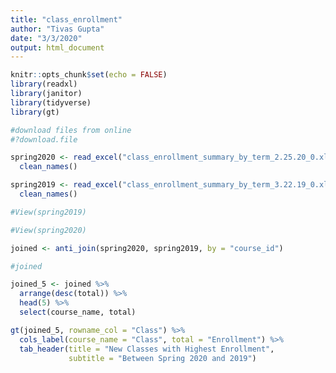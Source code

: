 ```yaml
---
title: "class_enrollment"
author: "Tivas Gupta"
date: "3/3/2020"
output: html_document
---
```


```r
knitr::opts_chunk$set(echo = FALSE)
library(readxl)
library(janitor)
library(tidyverse)
library(gt)
```

```r

#download files from online
#?download.file

spring2020 <- read_excel("class_enrollment_summary_by_term_2.25.20_0.xlsx", skip = 3) %>%
  clean_names() 

spring2019 <- read_excel("class_enrollment_summary_by_term_3.22.19_0.xlsx", skip = 3) %>%
  clean_names()

#View(spring2019)

#View(spring2020)

joined <- anti_join(spring2020, spring2019, by = "course_id")

#joined

joined_5 <- joined %>%
  arrange(desc(total)) %>%
  head(5) %>%
  select(course_name, total)

gt(joined_5, rowname_col = "Class") %>%
  cols_label(course_name = "Class", total = "Enrollment") %>%
  tab_header(title = "New Classes with Highest Enrollment",
             subtitle = "Between Spring 2020 and 2019")
```
